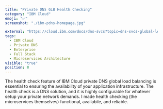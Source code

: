 ```yaml
---
title: "Private DNS GLB Health Checking"
category: "IBM Cloud"
emoji: "✅"
screenshot: "./ibm-pdns-homepage.jpg"

external: "https://cloud.ibm.com/docs/dns-svcs?topic=dns-svcs-global-load-balancers#add-a-health-check"
tags:
  - IBM Cloud
  - Private DNS
  - Enterprise
  - Full Stack
  - Microservices Architecture
visible: "true"
position: 0
---
```


The health check feature of IBM Cloud private DNS global load balancing is essential to ensuring the availability of your application infrastructure. The health check is a DNS solution, and it is highly configurable for whatever setup your private network demands. I made health checking (the microservices themselves) functional, availabile, and reliable.
